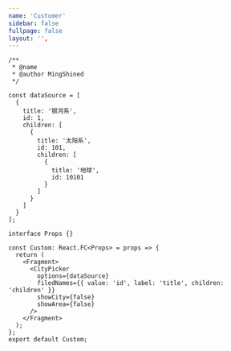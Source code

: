 ```yaml
---
name: 'Customer'
sidebar: false
fullpage: false
layout: '',
---
```


```tsx
/**
 * @name
 * @author MingShined
 */

const dataSource = [
  {
    title: '银河系',
    id: 1,
    children: [
      {
        title: '太阳系',
        id: 101,
        children: [
          {
            title: '地球',
            id: 10101
          }
        ]
      }
    ]
  }
];

interface Props {}

const Custom: React.FC<Props> = props => {
  return (
    <Fragment>
      <CityPicker
        options={dataSource}
        filedNames={{ value: 'id', label: 'title', children: 'children' }}
        showCity={false}
        showArea={false}
      />
    </Fragment>
  );
};
export default Custom;
```
